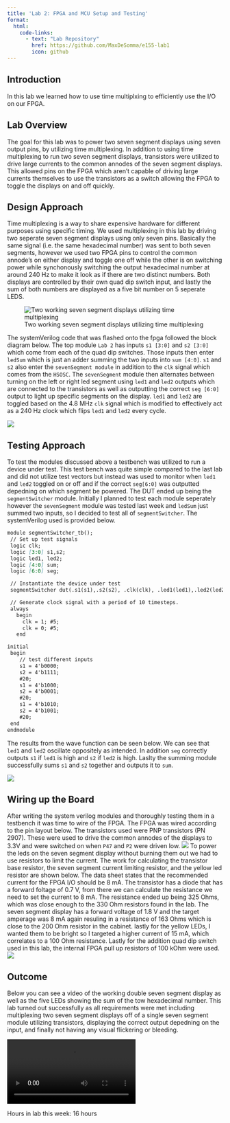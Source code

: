 ```yaml
---
title: 'Lab 2: FPGA and MCU Setup and Testing'
format:
  html: 
    code-links:
      - text: "Lab Repository"
        href: https://github.com/MaxDeSomma/e155-lab1
        icon: github
---
```


## Introduction
In this lab we learned how to use time multiplxing to efficiently use the I/O on our FPGA.

## Lab Overview
The goal for this lab was to power two seven segment displays using seven output pins, by utilizing time multiplexing. In addition to using time multiplexing to run two seven segment displays, transistors were utilized to drive large currents to the common annodes of the seven segment displays. This allowed pins on the FPGA which aren't capable of driving large currents themselves to use the transistors as a switch allowing the FPGA to toggle the displays on and off quickly. 

## Design Approach
Time multiplexing is a way to share expensive hardware for different purposes using specific timing. We used multiplexing in this lab by driving two seperate seven segment displays using only seven pins. Basically the same signal (i.e. the same hexadecimal number) was sent to both seven segments, however we used two FPGA pins to control the common annode's on either display and toggle one off while the other is on switching power while synchonously switching the output hexadecimal number at around 240 Hz to make it look as if there are two distinct numbers. Both displays are controlled by their own quad dip switch input, and lastly the sum of both numbers are displayed as a five bit number on 5 seperate LEDS.

![Two working seven segment displays utilizing time multiplexing](images/overviewCircuit.jpg)

The systemVerilog code that was flashed onto the fpga followed the block diagram below. The top module `Lab 2` has inputs `s1 [3:0]` and `s2 [3:0]` which come from each of the quad dip switches. Those inputs then enter `ledSum` which is just an adder summing the two inputs into `sum [4:0]`. `s1` and `s2` also enter the `sevenSegment module` in addition to the `clk` signal which comes from the `HSOSC`. The `sevenSegment` module then alternates between turning on the left or right led segment using `led1` and `led2` outputs which are connected to the transistors as well as outputting the correct `seg [6:0]` output to light up specific segments on the display. `led1` and `led2` are toggled based on the 4.8 MHz `clk` signal which is modified to effectively act as a 240 Hz clock which flips `led1` and `led2` every cycle. 

![](images/lab2BlockDiagram.png)

## Testing Approach
To test the modules discussed above a testbench was utilized to run a device under test. This test bench was quite simple compared to the last lab and did not utilize test vectors but instead was used to monitor when `led1` and `led2` toggled on or off and if the correct `seg[6:0]` was outputted depedning on which segment be powered. The DUT ended up being the `segmentSwitcher` module. Initially I planned to test each module seperately however the `sevenSegment` module was tested last week and `ledSum` just summed two inputs, so I decided to test all of `segmentSwitcher`. The systemVerilog used is provided below.

```markdown
module segmentSwitcher_tb();
 // Set up test signals
 logic clk;
 logic [3:0] s1,s2;
 logic led1, led2;
 logic [4:0] sum;
 logic [6:0] seg;

 // Instantiate the device under test
 segmentSwitcher dut(.s1(s1),.s2(s2), .clk(clk), .led1(led1),.led2(led2), .seg(seg), .sum(sum));

 // Generate clock signal with a period of 10 timesteps.
 always
   begin
     clk = 1; #5;
     clk = 0; #5;
   end

initial
 begin
	// test different inputs
	s1 = 4'b0000;
	s2 = 4'b1111;
	#20;
	s1 = 4'b1000;
	s2 = 4'b0001;
	#20;
	s1 = 4'b1010;
	s2 = 4'b1001;
	#20;
 end
endmodule
```
The results from the wave function can be seen below. We can see that `led1` and `led2` oscillate oppositely as intended. In addition `seg` correctly outputs `s1` if `led1` is high and `s2` if `led2` is high. Laslty the summing module successfully sums `s1` and `s2` together and outputs it to `sum`. 

![](images/testBench.png)

## Wiring up the Board
After writing the system verilog modules and thoroughly testing them in a testbench it was time to wire of the FPGA. The FPGA was wired according to the pin layout below. The transistors used were PNP transistors (PN 2907). These were used to drive the common annodes of the displays to 3.3V and were switched on when `P47` and `P2` were driven low. 
![](images/pins.png)
To power the leds on the seven segment display without burning them out we had to use resistors to limit the current. The work for calculating the transistor base resistor, the seven segment current limiting resistor, and the yellow led resistor are shown below. The data sheet states that the recommended current for the FPGA I/O should be 8 mA. The transistor has a diode that has a forward foltage of 0.7 V, from there we can calculate the resistance we need to set the current to 8 mA. The resistance ended up being 325 Ohms, which was close enough to the 330 Ohm resistors found in the lab. The seven segment display has a forward voltage of 1.8 V and the target amperage was 8 mA again resuling in a resistance of 163 Ohms which is close to the 200 Ohm resistor in the cabinet. lastly for the yellow LEDs, I wanted them to be bright so I targeted a higher current of 15 mA, which correlates to a 100 Ohm resistance. Lastly for the addition quad dip switch used in this lab, the internal FPGA pull up resistors of 100 kOhm were used.
![](images/resistanceCalcs.png)

## Outcome
Below you can see a video of the working double seven segment display as well as the five LEDs showing the sum of the tow hexadecimal number. This lab turned out successfully as all requirements were met including multiplexing two seven segment displays off of a single seven segment module utilizing transistors, displaying the correct output depedning on the input, and finally not having any visual flickering or bleeding.  

![](images/ledMov.mov)


Hours in lab this week: 16 hours

